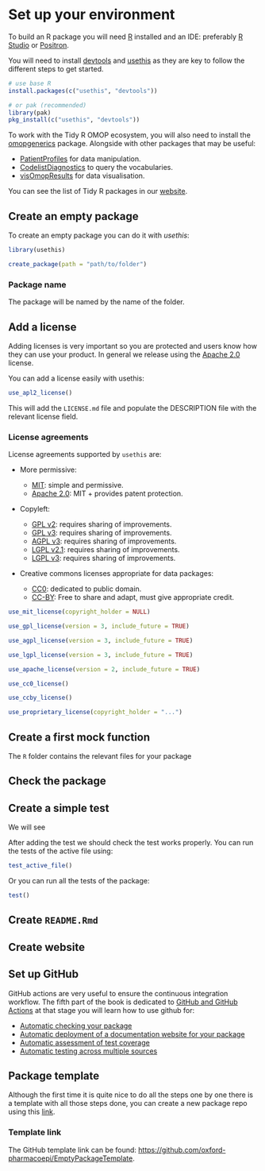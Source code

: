 # Set up your environment

To build an R package you will need [R](https://cran.r-project.org/bin/windows/base/) installed and an IDE: preferably [R Studio](https://posit.co/download/rstudio-desktop/) or [Positron](https://github.com/posit-dev/positron/releases).

You will need to install [devtools](https://devtools.r-lib.org) and [usethis](https://usethis.r-lib.org) as they are key to follow the different steps to get started.

```r
# use base R
install.packages(c("usethis", "devtools"))

# or pak (recommended)
library(pak)
pkg_install(c("usethis", "devtools"))
```

To work with the Tidy R OMOP ecosystem, you will also need to install the [omopgenerics](https://darwin-eu-dev.github.io/omopgenerics/) package. Alongside with other packages that may be useful:

-   [PatientProfiles](https://darwin-eu-dev.github.io/PatientProfiles/) for data manipulation.
-   [CodelistDiagnostics](https://darwin-eu.github.io/CodelistDiagnostics/) to query the vocabularies.
-   [visOmopResults](https://darwin-eu.github.io/visOmopResults/) for data visualisation.

You can see the list of Tidy R packages in our [website](https://oxford-pharmacoepi.github.io/Oxinfer/packages/summary.html).

## Create an empty package

To create an empty package you can do it with *usethis*:

```r
library(usethis)

create_package(path = "path/to/folder") 
```

::: {.callout-tip collapse="true"}
### Package name

The package will be named by the name of the folder.
:::

## Add a license

Adding licenses is very important so you are protected and users know how they can use your product. In general we release using the [Apache 2.0](https://www.apache.org/licenses/LICENSE-2.0) license.

You can add a license easily with usethis:

```r
use_apl2_license()
```

This will add the `LICENSE.md` file and populate the DESCRIPTION file with the relevant license field.

::: {.callout-note collapse="true"}
### License agreements

License agreements supported by `usethis` are:

-   More permissive:

    -   [MIT](https://choosealicense.com/licenses/mit/): simple and permissive.
    -   [Apache 2.0](https://choosealicense.com/licenses/apache-2.0/): MIT + provides patent protection.

-   Copyleft:

    -   [GPL v2](https://choosealicense.com/licenses/gpl-2.0/): requires sharing of improvements.
    -   [GPL v3](https://choosealicense.com/licenses/gpl-3.0/): requires sharing of improvements.
    -   [AGPL v3](https://choosealicense.com/licenses/agpl-3.0/): requires sharing of improvements.
    -   [LGPL v2.1](https://choosealicense.com/licenses/lgpl-2.1/): requires sharing of improvements.
    -   [LGPL v3](https://choosealicense.com/licenses/lgpl-3.0/): requires sharing of improvements.

-   Creative commons licenses appropriate for data packages:

    -   [CC0](https://creativecommons.org/publicdomain/zero/1.0/): dedicated to public domain.
    -   [CC-BY](https://creativecommons.org/licenses/by/4.0/): Free to share and adapt, must give appropriate credit.

```r
use_mit_license(copyright_holder = NULL)

use_gpl_license(version = 3, include_future = TRUE)

use_agpl_license(version = 3, include_future = TRUE)

use_lgpl_license(version = 3, include_future = TRUE)

use_apache_license(version = 2, include_future = TRUE)

use_cc0_license()

use_ccby_license()

use_proprietary_license(copyright_holder = "...")
```
:::

## Create a first mock function

The `R` folder contains the relevant files for your package

## Check the package

## Create a simple test

We will see 

After adding the test we should check the test works properly. You can run the tests of the active file using:

```r
test_active_file()
```

Or you can run all the tests of the package:

```r
test()
```

## Create `README.Rmd`

## Create website

## Set up GitHub

GitHub actions are very useful to ensure the continuous integration workflow. The fifth part of the book is dedicated to [GitHub and GitHub Actions](../github/index.qmd) at that stage you will learn how to use github for:

-   [Automatic checking your package](../github/automatic_checks.qmd)
-   [Automatic deployment of a documentation website for your package](../github/automatic_website.qmd)
-   [Automatic assessment of test coverage](../github/test_coverage.qmd)
-   [Automatic testing across multiple sources](../github/testing_multiple_dbms.qmd)

## Package template

Although the first time it is quite nice to do all the steps one by one there is a template with all those steps done, you can create a new package repo using this [link](https://github.com/new?template_name=EmptyPackageTemplate&template_owner=oxford-pharmacoepi).

::: {.callout-note collapse="true"}
### Template link

The GitHub template link can be found: <https://github.com/oxford-pharmacoepi/EmptyPackageTemplate>.

:::

